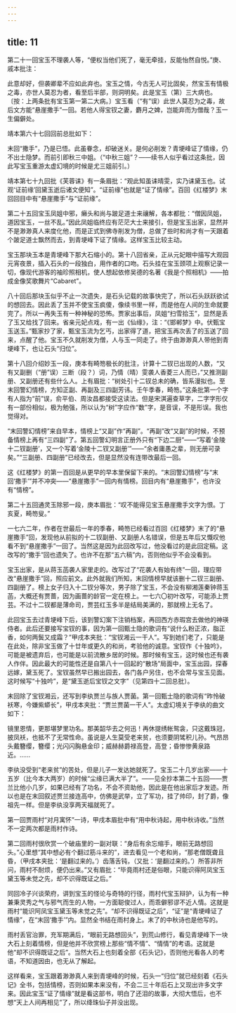 ```yaml
---
---
---
```

title: 11
---



第二十一回宝玉不理袭人等，“便权当他们死了，毫无牵挂，反能怡然自悦。”庚、戚本批注：

此意却好，但袭卿辈不应如此弃也。宝玉之情，今古无人可比固矣，然宝玉有情极之毒，亦世人莫忍为者，看至后半部，则洞明矣。此是宝玉（第）三大病也。〔按：上两条批有宝玉第一第二大病。〕宝玉看（“有”误）此世人莫忍为之毒，故后文方能“悬崖撒手”一回。若他人得宝钗之妻，麝月之婢，岂能弃而为僧哉？玉一生偏僻处。

靖本第六十七回回前总批如下：

末回“撒手”，乃是已悟。此虽眷念，却破迷关。是何必削发？青埂峰证了情缘，仍不出士隐梦。而前引即秋三中姐。（“中秋三姐”？——续书人似乎看过这条批，因此写宝玉重游太虚幻境的时候是尤三姐前引。）

靖本第七十九回批《芙蓉诔》有一条眉批：“观此知虽诔晴雯，实乃诔黛玉也。试观‘证前缘’回黛玉逝后诸文便知”。“证前缘”也就是“证了情缘”。百回《红楼梦》末回回目中有“悬崖撒手”与“证前缘”。

第二十五回宝玉凤姐中邪，癞头和尚与跛足道士来禳解，各本都批：“僧因凤姐，道因宝玉，一丝不乱。”因此凤姐临终应有茫茫大士来接引，但是宝玉出家，显然并不是渺渺真人来度化他，而是正式到佛寺削发为僧，总做了些时和尚才有一天跟着个跛足道士飘然而去，到青埂峰下证了情缘。这样宝玉比较主动。

宝玉那块玉本是青埂峰下那大石缩小的。第十八回省亲，正从元妃眼中描写大观园元宵夜景，插入石头的一段独白，用作者的口吻。石头挂在宝玉颈项上观察记录一切，像现代游客的袖珍照相机，使人想起依修吴德的名著《我是个照相机》——拍成金像奖歌舞片“Cabaret”。

八十回后那块玉似乎不止一次遗失，是石头记载的故事快完了，所以石头跃跃欲试的想回去。因此丢了玉并不使宝玉疯傻，像续书里一样，而是他在人间的生命就要完了。所以一再失玉有一种神秘的恐怖。贾家出事后，凤姐“扫雪拾玉”，显然是丢了玉又给找了回来。省亲元妃点戏，有一出《仙缘》，注：“《邯郸梦》中。伏甄宝玉送玉。”甄家抄了家，甄宝玉流为乞丐，出家得了道，把宝玉再次丢了的玉送了回来，点醒了他。宝玉不久就削发为僧，人与玉一同走了。终于由渺渺真人带他到青埂峰下，也让石头“归位”。

第十八回介绍妙玉一段，庚本有畸笏极长的批注，计算十二钗已出现的人数，“又有又副删（“册”误）三断（段？）词，乃情（晴）雯袭人香菱三人而已，”又推测副册、又副册还有些什么人。上有眉批：“树处引十二钗总未的确，皆系漫拟也。至末回警幻情榜，方知正副、再副及三四副芳讳。壬午季春，畸笏。”这条批第一个字有人指为“前”误，俞平伯、周汝昌都接受这读法。但是宋淇遍查草字，二字字形仅有一部份相似，极为勉强，所以认为“树”字应作“数”字，是音误，不是形误。我也觉得对。

“末回警幻情榜”来自早本，情榜上“又副”作“再副”。“再副”改“又副”的时候，不预备情榜上再有“三四副”了。第五回警幻明言正册外只有“下边二厨”——“写着‘金陵十二钗副册’，又一个写着‘金陵十二钗又副册’”——“余者庸愚之辈，则无册可录矣。”“三副册、四副册”已经改去，但是显然没有连带改最后一回。

这《红楼梦》的第一百回是从更早的早本里保留下来的。“末回警幻情榜”与“末回‘撒手’”并不冲突——“悬崖撒手”一回内有情榜。回目内有“悬崖撒手”，也许没有“情榜”。

第二十五回通灵玉除邪一段，庚本眉批：“叹不能得见宝玉悬崖撒手文字为恨。丁亥夏，畸笏叟。”

一七六二年，作者在世最后一年的季春，畸笏已经看过百回《红楼梦》末了的“悬崖撒手”回，发现他从前拟的十二钗副册、又副册人名错误，但是五年后又慨叹他看不到“悬崖撒手”一回了。当然这是因为此回改写过，他没看过的是此回定稿。这改写的“撒手”回也遗失了。也许不在那“五六稿”内，否则他似乎不会没看到。

宝玉出家，是从蒋玉菡袭人家里走的。改写过了“花袭人有始有终”一回，理应带改“悬崖撒手”回，照应前文。此外就我们所知，末回情榜早就该删十二钗三副册、四副册了。榜上女子归入十二钗分等次，男子除了宝玉，不会没有柳湘莲秦钟蒋玉菡，大概还有贾蔷，因为画蔷的龄官一定在榜上。一七六〇初叶改写，可能添上贾芸。不过十二钗都是薄命司，贾芸红玉多半是结局美满的，那就榜上无名了。

此回宝玉去过青埂峰下后，该到警幻案下注销档案，再回西方赤瑕宫去做他的神瑛侍者。此后还要接写宝钗的事，因为第一回甄士隐的歌词有“说什么粉正浓，脂正香，如何两鬓又成霜？”甲戌本夹批：“宝钗湘云一干人”。写到她们老了，只能是在此处，除非宝玉做了十廿年或更久的和尚，考验他的诚意。宝钗作《十独吟》，可能是被遗弃后，也可能是以前流散乡居的时候。那时候有宝玉，这时候也还有袭人作伴。因此最大的可能性还是自第八十一回起的“散场”局面中，宝玉出园，探春远嫁，黛玉死了。宝钗虽然早已搬出园去，各门各户另住，也不会常与宝玉见面。这时候写“十独吟”，是“黛玉逝后宝钗之文字”（见第四十二回总批）。

末回除了宝钗湘云，还写到李纨贾兰与族人贾菌。第一回甄士隐的歌词有“昨怜破袄寒，今嫌紫蟒长”，甲戌本夹批：“贾兰贾菌一干人”。太虚幻境关于李纨的曲文如下：

镜里恩情，更那堪梦里功名。那美韶华去之何迅！再休提绣帐鸳衾，只这戴珠冠，披凤袄，也抵不了无常性命。虽说是人生莫受老来贫，也须要阴骘积儿孙。气昂昂头戴簪缨，簪缨；光闪闪胸悬金印；威赫赫爵禄高登，高登；昏惨惨黄泉路近。……

李纨没受到“老来贫”的苦处，但是儿子一发达她就死了。宝玉二十几岁出家——十五岁（比今本大两岁）的时候“尘缘已满大半了”。——见全抄本第二十五回——贾兰比他小几岁，如果已经有了功名，不会不资助他，因此是在他出家后才发迹。所以也是在末回叙述贾兰接连高中，仿佛是武举，立了军功，挂了帅印，封了爵，像祖先一样。但是李纨没享两天福就死了。

第一回贾雨村“对月寓怀”一诗，甲戌本眉批中有“用中秋诗起，用中秋诗收。”当然不一定两次都是雨村作诗。

第二回雨村很欣赏一个破庙里的一副对联：“身后有余忘缩手，眼前无路想回头。”心里想“其中想必有个翻过筋斗来的”，进去看见一个老和尚，“那老僧既聋且昏，（甲戌本夹批：‘是翻过来的。’）齿落舌钝，（又批：‘是翻过来的。’）所答非所问，雨村不耐烦，便仍出来。”又有眉批：“毕竟雨村还是俗眼，只能识得阿凤宝玉黛玉等未觉之先，却不识得既证之后。”

同回冷子兴谈荣府，讲到宝玉的怪论与奇特的行径，雨村代宝玉辩护，认为有一种兼秉灵秀之气与邪气而生的人物，一方面聪俊过人，而乖僻邪谬不近人情。这就是雨村“能识阿凤宝玉黛玉等未觉之先”。“却不识得既证之后”，“证”是“青埂峰证了情缘”，在“末回‘撒手’”内。显然全书结在雨村身上。末了的中秋诗也是他写的。

雨村丢官治罪，充军期满后，“眼前无路想回头”，到荒山修行，看见青埂峰下一块大石上刻着情榜，但是他并不欣赏榜上那些“情不情”、“情情”的考语。这就是他“却不识得既证之后”。当然大石上也刻着全部《石头记》，否则他光看各人的考语，不知道因由，也无从了解起。

这样看来，宝玉跟着渺渺真人来到青埂峰的时候，石头一“归位”就已经刻着《石头记》全书，包括情榜，否则如果本来没有，不会二三十年后石上又现出许多文字来。因此宝玉“证了情缘”就是看这部书，明白了还泪的故事，大彻大悟后，也不想“天上人间再相见”了，所以绛珠仙子并没出现。